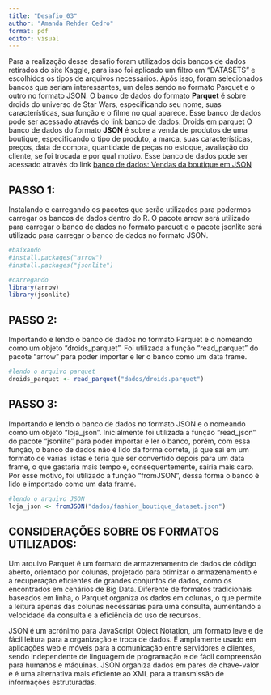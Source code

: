 ---
title: "Desafio_03"
author: "Amanda Rehder Cedro"
format: pdf
editor: visual
---

Para a realização desse desafio foram utilizados dois bancos de dados retirados do site Kaggle, para isso foi aplicado um filtro em "DATASETS" e escolhidos os tipos de arquivos necessários. Após isso, foram selecionados bancos que seriam interessantes, um deles sendo no formato Parquet e o outro no formato JSON. O banco de dados do formato **Parquet** é sobre droids do universo de Star Wars, especificando seu nome, suas características, sua função e o filme no qual aparece. Esse banco de dados pode ser acessado através do link [banco de dados: Droids em parquet](https://www.kaggle.com/datasets/jsphyg/star-wars?resource=download) O banco de dados do formato **JSON** é sobre a venda de produtos de uma boutique, especificando o tipo de produto, a marca, suas características, preços, data de compra, quantidade de peças no estoque, avaliação do cliente, se foi trocada e por qual motivo. Esse banco de dados pode ser acessado através do link [banco de dados: Vendas da boutique em JSON](https://www.kaggle.com/datasets/pratyushpuri/retail-fashion-boutique-data-sales-analytics-2025)

## PASSO 1:

Instalando e carregando os pacotes que serão utilizados para podermos carregar os bancos de dados dentro do R. O pacote arrow será utilizado para carregar o banco de dados no formato parquet e o pacote jsonlite será utilizado para carregar o banco de dados no formato JSON.

```{r}
#baixando
#install.packages("arrow")
#install.packages("jsonlite")
```

```{r}
#carregando
library(arrow)
library(jsonlite)
```

## PASSO 2:

Importando e lendo o banco de dados no formato Parquet e o nomeando como um objeto "droids_parquet". Foi utilizada a função "read_parquet" do pacote "arrow" para poder importar e ler o banco como um data frame.

```{r}
#lendo o arquivo parquet
droids_parquet <- read_parquet("dados/droids.parquet")
```

## PASSO 3:

Importando e lendo o banco de dados no formato JSON e o nomeando como um objeto "loja_json". Inicialmente foi utilizada a função "read_json" do pacote "jsonlite" para poder importar e ler o banco, porém, com essa função, o banco de dados não é lido da forma correta, já que sai em um formato de várias listas e teria que ser convertido depois para um data frame, o que gastaria mais tempo e, consequentemente, sairia mais caro. Por esse motivo, foi utilizado a função "fromJSON", dessa forma o banco é lido e importado como um data frame.

```{r}
#lendo o arquivo JSON
loja_json <- fromJSON("dados/fashion_boutique_dataset.json")
```

## CONSIDERAÇÕES SOBRE OS FORMATOS UTILIZADOS:

Um arquivo Parquet é um formato de armazenamento de dados de código aberto, orientado por colunas, projetado para otimizar o armazenamento e a recuperação eficientes de grandes conjuntos de dados, como os encontrados em cenários de Big Data. Diferente de formatos tradicionais baseados em linha, o Parquet organiza os dados em colunas, o que permite a leitura apenas das colunas necessárias para uma consulta, aumentando a velocidade da consulta e a eficiência do uso de recursos.

JSON é um acrónimo para JavaScript Object Notation, um formato leve e de fácil leitura para a organização e troca de dados. É amplamente usado em aplicações web e móveis para a comunicação entre servidores e clientes, sendo independente de linguagem de programação e de fácil compreensão para humanos e máquinas. JSON organiza dados em pares de chave-valor e é uma alternativa mais eficiente ao XML para a transmissão de informações estruturadas.
